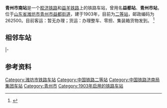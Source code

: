 {{about|原胶济铁路青州市站|2008年建成的胶济铁路客运专线青州市站|青州市站}}
{{expand|time=2015-11-20T08:52:53+00:00}}
{{Infobox China railway station
|车站名称 = 青州市南站
|图片 = 
|图片介绍 = 
|其他名称 = 益都站、青州市站
|车站名称拼音 = Qingzhoushinan Zhan
|英文名称= Qingzhoushinan Railway Station
|车站代码= 17882<ref>{{cite book|title=中华人民共和国铁路车站代码（GB/T 10302-2010）|publisher=中国标准出版社|year=2010|isbn=155066140495|ignore-isbn-error=true|pages=29}}</ref>
|电报码 = QZK<ref>{{cite book|author=铁道部电子计算技术中心, 铁道部运输局|title=铁路车站站名代码表：TMIS使用|publisher=中国铁道出版社|location=北京|year=1998|isbn=9787113030995|pages=26}}</ref><ref>{{cite book|author=[[中华人民共和国铁道部|中华人民共和国铁道部]]|title=铁路电报站名略号（2012）|publisher=中国铁道出版社|location=北京|year=2012|unified=15113·3468|pages=103}}</ref>
|拼音码 = QZN
|车站类型= 货运站
|始建时间=
|开通运营= 1903年
|车站位置 ={{CHN}}[[山东省|山东省]][[潍坊市|潍坊市]][[青州市|青州市]][[益都街道|益都街道]]
|坐标 = {{coord|36.707836|118.479733|display=inline,title}}
|归属 = [[济南铁路局|济南铁路局]][[青岛西车务段|青岛西车务段]]
|使用状态= 使用中
|线路 = [[胶济铁路|胶济铁路]]、[[益羊铁路|益羊铁路]]
|车站等级 = [[二等站_(中国大陆)|二等站]]
|月台数目 = 
|侧式站台=
|岛式站台=
|站台面 = 	
|股道数目 =
|正线= 
|到发线= 
|其它线= 
|网站 =
}}
'''青州市南站'''是一个[[胶济铁路|胶济铁路]]和[[益羊铁路|益羊铁路]]上的铁路车站，曾用名'''益都站'''、'''青州市站'''，位于[[山东省|山东省]][[潍坊市|潍坊市]][[青州市|青州市]][[益都街道|益都街道]]，建于1903年，目前为[[二等站_(中国大陆)|二等站]]，邮政编码为262500。目前客运：暂无办理；货运：办理整车、零担、集装箱货物发到。 <ref>{{cite web|title=火车站介绍|url=http://search.huochepiao.com/huochezhan/jieshao/|publisher=火车票网|accessdate=2012-10-13|deadurl=yes|archiveurl=https://web.archive.org/web/20121030120157/http://search.huochepiao.com/huochezhan/jieshao/|archivedate=2012-10-30}}</ref>

== 相邻车站 ==
{{start rail box|[[File:China_Railways.svg|16px]] [[中国铁路|中国铁路]]}}
{{s-inop|[[普通站|普通站]]|{{站|济南}}方向}}
{{s-line|[[膠濟鐵路|膠濟鐵路]]<br />{{0}}← 8km 青州市南站 17km →}}
{{s-inop|[[谭家坊站|谭家坊站]]|{{站|青岛}}方向}}
|-
{{terminus}}
{{s-line|[[益羊铁路|益羊铁路]]<br />{{0}}{{0}} {{0}}{{0}}{{0}}{{0}} 青州市南站 11km →}}
{{s-inop|[[王木匠站|王木匠站]]|{{站|羊口}}方向}}
{{end box}}

==参考资料==
{{reflist}}

{{胶济铁路}}
{{益羊铁路}}
[[Category:潍坊市铁路车站|Category:潍坊市铁路车站]]
[[Category:中国铁路二等站|Category:中国铁路二等站]]
[[Category:中国铁路济南局集团车站|Category:中国铁路济南局集团车站]]
[[Category:青州市|Category:青州市]]
[[Category:1903年启用的铁路车站|Category:1903年启用的铁路车站]]